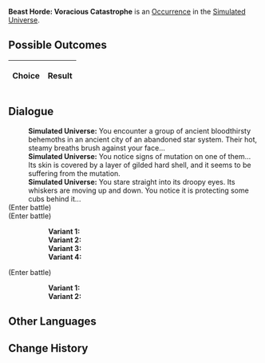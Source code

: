 {{Simulated Universe Event Infobox
|title         = Beast Horde: Voracious Catastrophe
|image         = Random Event 3.png
|type          =
|domains_su    = Occurrence
|domains_ext   = Occurrence
|domains_swarm = 
|domains_gng   = 
|requirements  =
|prev          = 
|next          = 
|indexRewards  =
|characters    = 
}}
'''Beast Horde: Voracious Catastrophe''' is an [[Simulated Universe/Occurrence|Occurrence]] in the [[Simulated Universe]].

==Possible Outcomes==
{| class="article-table"
!Choice
!Result

|}

<!--
==Gameplay Notes==

-->
==Dialogue==
{{Dialogue Start}}
:'''Simulated Universe:''' You encounter a group of ancient bloodthirsty behemoths in an ancient city of an abandoned star system. Their hot, steamy breaths brush against your face...
:'''Simulated Universe:''' You notice signs of mutation on one of them... Its skin is covered by a layer of gilded hard shell, and it seems to be suffering from the mutation.
:'''Simulated Universe:''' You stare straight into its droopy eyes. Its whiskers are moving up and down. You notice it is protecting some cubs behind it...
;(Enter battle)
:{{Enemy List|Frigid Prowler (Bug)*1/ATK +%, DEF +%, HP +%, SPD +%, Toughness +%;Searing Prowler (Bug)*1/ATK +%, DEF +%, HP +%, SPD +%, Toughness +%}}
;(Enter battle)
::'''Variant 1:''' {{Enemy List|Automaton Grizzly*1/ATK +%, DEF +%, HP +%, SPD +%, Toughness +%}}
::'''Variant 2:''' {{Enemy List|Automaton Direwolf*1/ATK +%, DEF +%, HP +%, SPD +%, Toughness +%}}
::'''Variant 3:''' {{Enemy List|Ice Out of Space*1/ATK +%, DEF +%, HP +%, SPD +%, Toughness +%}}
::'''Variant 4:''' {{Enemy List|Blaze Out of Space*1/ATK +%, DEF +%, HP +%, SPD +%, Toughness +%}}
;(Enter battle)
::'''Variant 1:''' {{Enemy List|Frigid Prowler (Bug)*1/ATK +%, DEF +%, HP +%, SPD +%, Toughness +%}}
::'''Variant 2:''' {{Enemy List|Incineration Shadewalker*2/ATK +%, DEF +%, HP +%, SPD +%, Toughness +%;Searing Prowler (Bug)*1/ATK +%, DEF +%, HP +%, SPD +%, Toughness +%}}
{{Dialogue End}}

==Other Languages==
{{Other Languages
|en   = Beast Horde: Voracious Catastrophe
|zhs  = 兽群•贪饕灾厄
|zht  = 獸群•貪饕災厄
|ja   = {{Rubi|獣|けもの}}の{{Rubi|群|む}}れ・{{Rubi|貪慾|どんよく}}の{{Rubi|災厄|さいやく}}
|ko   = 짐승 떼•탐식의 재앙
|es   = Horda de bestias: catástrofe voraz
|fr   = Horde bestiale : Catastrophe vorace
|ru   = Стая: Ненасытная катастрофа
|th   = ฝูงสัตว์ร้าย: หายนะแห่งความโลภ
|vi   = Bầy Thú - Tham Lam Khốn Khổ
|de   = Horde der Bestien: Unersättliche Katastrophe
|id   = Kawanan Makhluk Buas: Bencana Ketamakan
|pt   = Horda de Feras: Catástrofe Voraz
}}

==Change History==
{{Change History|1.3}}
